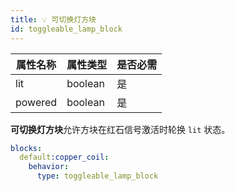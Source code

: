 ```yaml
---
title: 💡 可切换灯方块
id: toggleable_lamp_block
---
```


| 属性名称    | 属性类型    | 是否必需 |
|---------|---------|------|
| lit     | boolean | 是    |
| powered | boolean | 是    |

**可切换灯方块**允许方块在红石信号激活时轮换 `lit` 状态。

```yaml
blocks:
  default:copper_coil:
    behavior:
      type: toggleable_lamp_block
```
